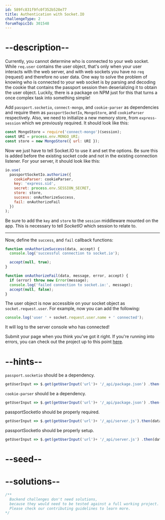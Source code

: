 ```yaml
---
id: 589fc831f9fc0f352b528e77
title: Authentication with Socket.IO
challengeType: 2
forumTopicId: 301548
---
```


# --description--

Currently, you cannot determine who is connected to your web socket. While `req.user` contains the user object, that's only when your user interacts with the web server, and with web sockets you have no `req` (request) and therefore no user data. One way to solve the problem of knowing who is connected to your web socket is by parsing and decoding the cookie that contains the passport session then deserializing it to obtain the user object. Luckily, there is a package on NPM just for this that turns a once complex task into something simple!

Add `passport.socketio`, `connect-mongo`, and `cookie-parser` as dependencies and require them as `passportSocketIo`, `MongoStore`, and `cookieParser` respectively. Also, we need to initialize a new memory store, from `express-session` which we previously required. It should look like this:

```js
const MongoStore = require('connect-mongo')(session);
const URI = process.env.MONGO_URI;
const store = new MongoStore({ url: URI });
```

Now we just have to tell Socket.IO to use it and set the options. Be sure this is added before the existing socket code and not in the existing connection listener. For your server, it should look like this:

```js
io.use(
  passportSocketIo.authorize({
    cookieParser: cookieParser,
    key: 'express.sid',
    secret: process.env.SESSION_SECRET,
    store: store,
    success: onAuthorizeSuccess,
    fail: onAuthorizeFail
  })
);
```

Be sure to add the `key` and `store` to the `session` middleware mounted on the app. This is necessary to tell *SocketIO* which session to relate to.

<hr>

Now, define the `success`, and `fail` callback functions:

```js
function onAuthorizeSuccess(data, accept) {
  console.log('successful connection to socket.io');

  accept(null, true);
}

function onAuthorizeFail(data, message, error, accept) {
  if (error) throw new Error(message);
  console.log('failed connection to socket.io:', message);
  accept(null, false);
}
```

The user object is now accessible on your socket object as `socket.request.user`. For example, now you can add the following:

```js
console.log('user ' + socket.request.user.name + ' connected');
```

It will log to the server console who has connected!

Submit your page when you think you've got it right. If you're running into errors, you can check out the project up to this point [here](https://gist.github.com/camperbot/1414cc9433044e306dd7fd0caa1c6254).

# --hints--

`passport.socketio` should be a dependency.

```js
getUserInput => $.get(getUserInput('url')+ '/_api/package.json') .then(data => { var packJson = JSON.parse(data); assert.property(packJson.dependencies, 'passport.socketio', 'Your project should list "passport.socketio" as a dependency'); }, xhr => { throw new Error(xhr.statusText); })
```

`cookie-parser` should be a dependency.

```js
getUserInput => $.get(getUserInput('url')+ '/_api/package.json') .then(data => { var packJson = JSON.parse(data); assert.property(packJson.dependencies, 'cookie-parser', 'Your project should list "cookie-parser" as a dependency'); }, xhr => { throw new Error(xhr.statusText); })
```

passportSocketIo should be properly required.

```js
getUserInput => $.get(getUserInput('url')+ '/_api/server.js').then(data => { assert.match(data, /require\((['"])passport\.socketio\1\)/gi, 'You should correctly require and instantiate "passport.socketio"');}, xhr => { throw new Error(xhr.statusText); })
```

passportSocketIo should be properly setup.

```js
getUserInput => $.get(getUserInput('url')+ '/_api/server.js') .then(data => { assert.match(data, /io\.use\(\s*\w+\.authorize\(/, 'You should register "passport.socketio" as socket.io middleware and provide it correct options'); }, xhr => { throw new Error(xhr.statusText); })
```

# --seed--

# --solutions--

```js
/**
  Backend challenges don't need solutions, 
  because they would need to be tested against a full working project. 
  Please check our contributing guidelines to learn more.
*/
```
